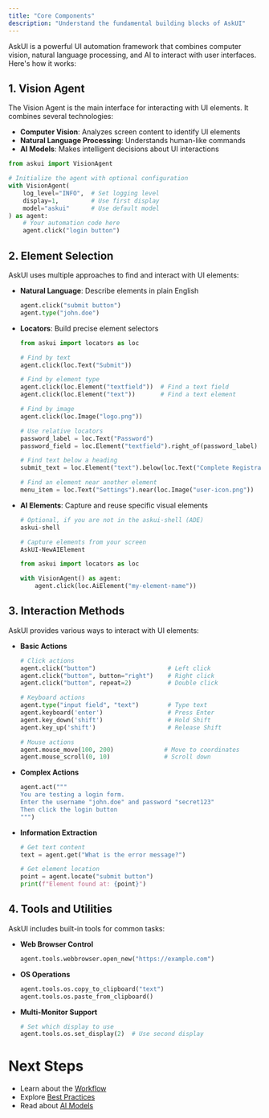 ```yaml
---
title: "Core Components"
description: "Understand the fundamental building blocks of AskUI"
---
```


AskUI is a powerful UI automation framework that combines computer vision, natural language processing, and AI to interact with user interfaces. Here's how it works:

## 1. Vision Agent

The Vision Agent is the main interface for interacting with UI elements. It combines several technologies:

- **Computer Vision**: Analyzes screen content to identify UI elements
- **Natural Language Processing**: Understands human-like commands
- **AI Models**: Makes intelligent decisions about UI interactions

```python
from askui import VisionAgent

# Initialize the agent with optional configuration
with VisionAgent(
    log_level="INFO",  # Set logging level
    display=1,         # Use first display
    model="askui"      # Use default model
) as agent:
    # Your automation code here
    agent.click("login button")
```

## 2. Element Selection

AskUI uses multiple approaches to find and interact with UI elements:

- **Natural Language**: Describe elements in plain English

  ```python
  agent.click("submit button")
  agent.type("john.doe")
  ```
- **Locators**: Build precise element selectors

  ```python
  from askui import locators as loc
  
  # Find by text
  agent.click(loc.Text("Submit"))
  
  # Find by element type
  agent.click(loc.Element("textfield"))  # Find a text field
  agent.click(loc.Element("text"))       # Find a text element
  
  # Find by image
  agent.click(loc.Image("logo.png"))
  
  # Use relative locators
  password_label = loc.Text("Password")
  password_field = loc.Element("textfield").right_of(password_label)
  
  # Find text below a heading
  submit_text = loc.Element("text").below(loc.Text("Complete Registration"))
  
  # Find an element near another element
  menu_item = loc.Text("Settings").near(loc.Image("user-icon.png"))
  ```
- **AI Elements**: Capture and reuse specific visual elements

  ```powershell
  # Optional, if you are not in the askui-shell (ADE)
  askui-shell
  
  # Capture elements from your screen
  AskUI-NewAIElement
  ```

  ```python
  from askui import locators as loc
  
  with VisionAgent() as agent:
      agent.click(loc.AiElement("my-element-name"))
  ```

## 3. Interaction Methods

AskUI provides various ways to interact with UI elements:

- **Basic Actions**

  ```python
  # Click actions
  agent.click("button")                    # Left click
  agent.click("button", button="right")    # Right click
  agent.click("button", repeat=2)          # Double click
  
  # Keyboard actions
  agent.type("input field", "text")        # Type text
  agent.keyboard('enter')                  # Press Enter
  agent.key_down('shift')                  # Hold Shift
  agent.key_up('shift')                    # Release Shift
  
  # Mouse actions
  agent.mouse_move(100, 200)              # Move to coordinates
  agent.mouse_scroll(0, 10)               # Scroll down
  ```
- **Complex Actions**

  ```python
  agent.act("""
  You are testing a login form.
  Enter the username "john.doe" and password "secret123"
  Then click the login button
  """)
  ```
- **Information Extraction**

  ```python
  # Get text content
  text = agent.get("What is the error message?")
  
  # Get element location
  point = agent.locate("submit button")
  print(f"Element found at: {point}")
  ```

## 4. Tools and Utilities

AskUI includes built-in tools for common tasks:

- **Web Browser Control**

  ```python
  agent.tools.webbrowser.open_new("https://example.com")
  ```
- **OS Operations**

  ```python
  agent.tools.os.copy_to_clipboard("text")
  agent.tools.os.paste_from_clipboard()
  ```
- **Multi-Monitor Support**

  ```python
  # Set which display to use
  agent.tools.os.set_display(2)  # Use second display
  ```

# Next Steps

- Learn about the [Workflow](/03-explanation/01-foundations/03-workflow)
- Explore [Best Practices](/03-explanation/02-best-practices/01-element-selection/01-element-selection)
- Read about [AI Models](/03-explanation/03-ai-models/01-grounding-models)
